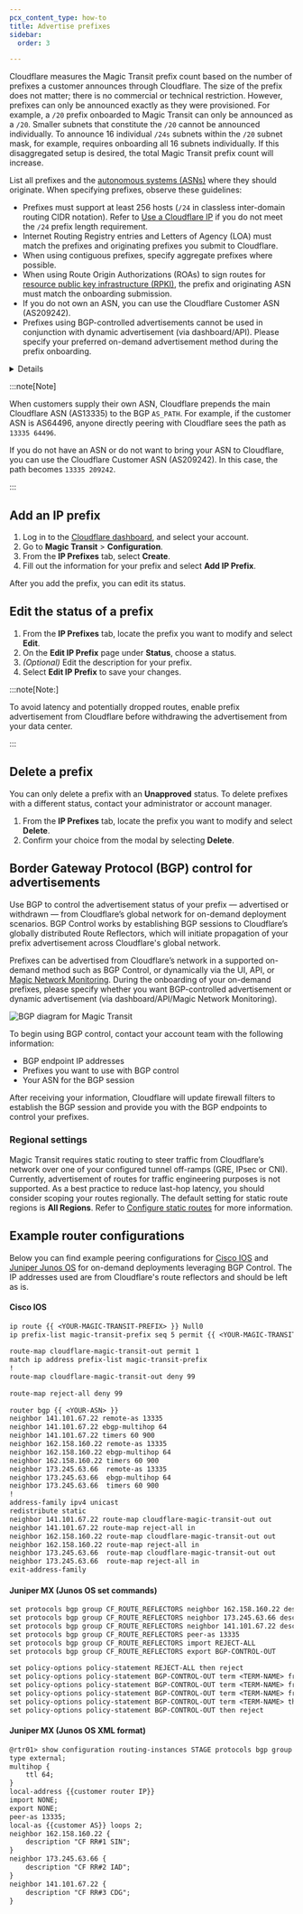 ```yaml
---
pcx_content_type: how-to
title: Advertise prefixes
sidebar:
  order: 3

---
```



Cloudflare measures the Magic Transit <GlossaryTooltip term="prefix">prefix</GlossaryTooltip> count based on the number of prefixes a customer announces through Cloudflare. The size of the prefix does not matter; there is no commercial or technical restriction. However, prefixes can only be announced exactly as they were provisioned. For example, a `/20` prefix onboarded to Magic Transit can only be announced as a `/20`. Smaller subnets that constitute the `/20` cannot be announced individually. To announce 16 individual `/24s` subnets within the `/20` subnet mask, for example, requires onboarding all 16 subnets individually. If this disaggregated setup is desired, the total Magic Transit prefix count will increase.

List all prefixes and the [autonomous systems (ASNs)](https://www.cloudflare.com/learning/network-layer/what-is-an-autonomous-system/) where they should originate. When specifying prefixes, observe these guidelines:

* Prefixes must support at least 256 hosts (`/24` in classless inter-domain routing CIDR notation). Refer to [Use a Cloudflare IP](/magic-transit/cloudflare-ips/) if you do not meet the `/24` prefix length requirement.
* Internet Routing Registry entries and <GlossaryTooltip term="letter of agency">Letters of Agency (LOA)</GlossaryTooltip> must match the prefixes and originating prefixes you submit to Cloudflare.
* When using contiguous prefixes, specify aggregate prefixes where possible.
* When using Route Origin Authorizations (ROAs) to sign routes for [resource public key infrastructure (RPKI)](https://tools.ietf.org/html/rfc8210), the prefix and originating ASN must match the onboarding submission.
* If you do not own an ASN, you can use the Cloudflare Customer ASN (AS209242).
* Prefixes using BGP-controlled advertisements cannot be used in conjunction with dynamic advertisement (via dashboard/API). Please specify your preferred on-demand advertisement method during the prefix onboarding.


<Details header="Prefix configuration example">

| Prefix            | Originating AS |
| ----------------- | -------------- |
| `103.21.244.0/23` | AS209242       |
| `131.0.72.0/22`   | AS395747       |
| `103.21.245.0/24` | AS395747       |


</Details>

:::note[Note]


When customers supply their own ASN, Cloudflare prepends the main Cloudflare ASN (AS13335) to the BGP `AS_PATH`. For example, if the customer ASN is AS64496, anyone directly peering with Cloudflare sees the path as `13335 64496`.

If you do not have an ASN or do not want to bring your ASN to Cloudflare, you can use the Cloudflare Customer ASN (AS209242). In this case, the path becomes `13335 209242`.


:::

## Add an IP prefix

1. Log in to the [Cloudflare dashboard](https://dash.cloudflare.com/login), and select your account.
2. Go to **Magic Transit** > **Configuration**.
3. From the **IP Prefixes** tab, select **Create**.
4. Fill out the information for your prefix and select **Add IP Prefix**.

After you add the prefix, you can edit its status.

## Edit the status of a prefix

1. From the **IP Prefixes** tab, locate the prefix you want to modify and select **Edit**.
2. On the **Edit IP Prefix** page under **Status**, choose a status.
3. *(Optional)* Edit the description for your prefix.
4. Select **Edit IP Prefix** to save your changes.

:::note[Note:]


To avoid latency and potentially dropped routes, enable prefix advertisement from Cloudflare before withdrawing the advertisement from your data center.


:::

## Delete a prefix

You can only delete a prefix with an **Unapproved** status. To delete prefixes with a different status, contact your administrator or account manager.

1. From the **IP Prefixes** tab, locate the prefix you want to modify and select **Delete**.
2. Confirm your choice from the modal by selecting **Delete**.

## Border Gateway Protocol (BGP) control for advertisements

Use BGP to control the advertisement status of your prefix — advertised or withdrawn — from Cloudflare’s global network for on-demand deployment scenarios. BGP Control works by establishing BGP sessions to Cloudflare’s globally distributed Route Reflectors, which will initiate propagation of your prefix advertisement across Cloudflare's global network.

Prefixes can be advertised from Cloudflare’s network in a supported on-demand method such as BGP Control, or dynamically via the UI, API, or [Magic Network Monitoring](/magic-transit/magic-network-monitoring/). During the onboarding of your on-demand prefixes, please specify whether you want BGP-controlled advertisement or dynamic advertisement (via dashboard/API/Magic Network Monitoring).

![BGP diagram for Magic Transit](~/assets/images/magic-transit/bgp-diagram.png)

To begin using BGP control, contact your account team with the following information:

* BGP endpoint IP addresses
* Prefixes you want to use with BGP control
* Your ASN for the BGP session

After receiving your information, Cloudflare will update firewall filters to establish the BGP session and provide you with the BGP endpoints to control your prefixes.

### Regional settings

Magic Transit requires static routing to steer traffic from Cloudflare’s network over one of your configured tunnel off-ramps (GRE, IPsec or CNI). Currently, advertisement of routes for traffic engineering purposes is not supported. As a best practice to reduce last-hop latency, you should consider scoping your routes regionally. The default setting for static route regions is **All Regions**. Refer to [Configure static routes](/magic-transit/how-to/configure-static-routes/) for more information.

## Example router configurations

Below you can find example peering configurations for [Cisco IOS](https://www.cisco.com/c/en/us/td/docs/ios/fundamentals/command/reference/cf_book.html) and [Juniper Junos OS](https://www.juniper.net/documentation/us/en/software/junos/cli/index.html) for on-demand deployments leveraging BGP Control. The IP addresses used are from Cloudflare's route reflectors and should be left as is.

#### Cisco IOS

```txt
ip route {{ <YOUR-MAGIC-TRANSIT-PREFIX> }} Null0
ip prefix-list magic-transit-prefix seq 5 permit {{ <YOUR-MAGIC-TRANSIT-PREFIX> }}
 
route-map cloudflare-magic-transit-out permit 1
match ip address prefix-list magic-transit-prefix
!
route-map cloudflare-magic-transit-out deny 99
 
route-map reject-all deny 99
 
router bgp {{ <YOUR-ASN> }}
neighbor 141.101.67.22 remote-as 13335
neighbor 141.101.67.22 ebgp-multihop 64
neighbor 141.101.67.22 timers 60 900
neighbor 162.158.160.22 remote-as 13335
neighbor 162.158.160.22 ebgp-multihop 64
neighbor 162.158.160.22 timers 60 900
neighbor 173.245.63.66  remote-as 13335
neighbor 173.245.63.66  ebgp-multihop 64
neighbor 173.245.63.66  timers 60 900
!
address-family ipv4 unicast
redistribute static
neighbor 141.101.67.22 route-map cloudflare-magic-transit-out out
neighbor 141.101.67.22 route-map reject-all in
neighbor 162.158.160.22 route-map cloudflare-magic-transit-out out
neighbor 162.158.160.22 route-map reject-all in
neighbor 173.245.63.66  route-map cloudflare-magic-transit-out out
neighbor 173.245.63.66  route-map reject-all in
exit-address-family
```

#### Juniper MX (Junos OS set commands)

```txt
set protocols bgp group CF_ROUTE_REFLECTORS neighbor 162.158.160.22 description "CF RR#1 SIN"
set protocols bgp group CF_ROUTE_REFLECTORS neighbor 173.245.63.66 description "CF RR#2 IAD"
set protocols bgp group CF_ROUTE_REFLECTORS neighbor 141.101.67.22 description "CF RR#3 CDG"
set protocols bgp group CF_ROUTE_REFLECTORS peer-as 13335
set protocols bgp group CF_ROUTE_REFLECTORS import REJECT-ALL
set protocols bgp group CF_ROUTE_REFLECTORS export BGP-CONTROL-OUT
 
set policy-options policy-statement REJECT-ALL then reject
set policy-options policy-statement BGP-CONTROL-OUT term <TERM-NAME> from route-filter 104.245.62.0/24 exact
set policy-options policy-statement BGP-CONTROL-OUT term <TERM-NAME> from protocol static
set policy-options policy-statement BGP-CONTROL-OUT term <TERM-NAME> from route-type internal
set policy-options policy-statement BGP-CONTROL-OUT term <TERM-NAME> then accept
set policy-options policy-statement BGP-CONTROL-OUT then reject
```

#### Juniper MX (Junos OS XML format)

```txt
@rtr01> show configuration routing-instances STAGE protocols bgp group CF_ROUTE_REFLECTORS
type external;
multihop {
    ttl 64;
}
local-address {{customer router IP}}
import NONE;
export NONE;
peer-as 13335;
local-as {{customer AS}} loops 2;
neighbor 162.158.160.22 {
    description "CF RR#1 SIN";
}
neighbor 173.245.63.66 {
    description "CF RR#2 IAD";
}
neighbor 141.101.67.22 {
    description "CF RR#3 CDG";
}
```

